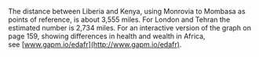 
The distance between Liberia and Kenya, using Monrovia to Mombasa as points of reference, is about 3,555 miles. For London and Tehran the estimated number is 2,734 miles. For an interactive version of the graph on page 159, showing differences in health and wealth in Africa, see [www.gapm.io/edafr](http://www.gapm.io/edafr).